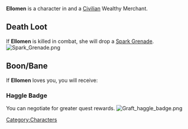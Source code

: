 

{{Infobox
| name     = Ellomen
| image    = Ellomen portrait.png
| race     = Kra'deshi
| location = Havaria - Murder Bay
| source   = 
| reward   = 
| related  = Civilian - Wealthy Merchant
| ID       =
}}{{quote|Ellomen's head for business is famous throughout Murder Bay. But so is her lack of nerve.|Ellomen's Compendium Description}}'''Ellomen''' is a character in {{Gamename}} and a [[Civilian]] Wealthy Merchant.

== Death Loot ==
If '''Ellomen''' is killed in combat, she will drop a [[Spark Grenade]].
[[File:Spark Grenade.png|none|thumb]]

== Boon/Bane ==
If '''Ellomen''' loves you, you will receive:

=== Haggle Badge ===
You can negotiate for greater quest rewards.
[[File:Graft haggle badge.png|none|thumb]]
<br />
[[Category:Characters]]